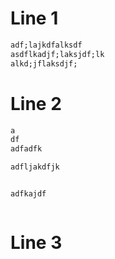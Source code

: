 # Line 1
```r
adf;lajkdfalksdf
asdflkadjf;laksjdf;lk
alkd;jflaksdjf;
```
# Line 2
```r
a
df
adfadfk

adfljakdfjk


adfkajdf



```
# Line 3
```r
```
